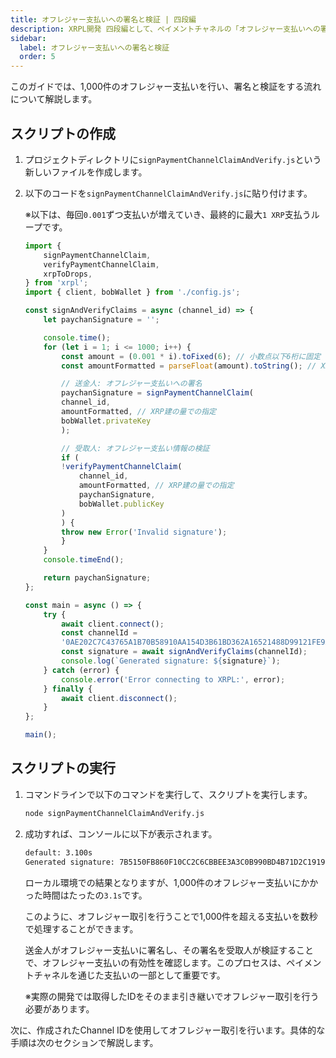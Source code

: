 ```yaml
---
title: オフレジャー支払いへの署名と検証 | 四段編
description: XRPL開発 四段編として、ペイメントチャネルの「オフレジャー支払いへの署名と検証」方法について解説しているページです。
sidebar:
  label: オフレジャー支払いへの署名と検証
  order: 5
---
```



このガイドでは、1,000件のオフレジャー支払いを行い、署名と検証をする流れについて解説します。

## スクリプトの作成

<Steps>

1. プロジェクトディレクトリに`signPaymentChannelClaimAndVerify.js`という新しいファイルを作成します。
2. 以下のコードを`signPaymentChannelClaimAndVerify.js`に貼り付けます。

    ※以下は、毎回`0.001`ずつ支払いが増えていき、最終的に最大`1 XRP`支払うループです。

    ```javascript
    import {
        signPaymentChannelClaim,
        verifyPaymentChannelClaim,
        xrpToDrops,
    } from 'xrpl';
    import { client, bobWallet } from './config.js';

    const signAndVerifyClaims = async (channel_id) => {
        let paychanSignature = '';

        console.time();
        for (let i = 1; i <= 1000; i++) {
            const amount = (0.001 * i).toFixed(6); // 小数点以下6桁に固定
            const amountFormatted = parseFloat(amount).toString(); // XRP建

            // 送金人: オフレジャー支払いへの署名
            paychanSignature = signPaymentChannelClaim(
            channel_id,
            amountFormatted, // XRP建の量での指定
            bobWallet.privateKey
            );

            // 受取人: オフレジャー支払い情報の検証
            if (
            !verifyPaymentChannelClaim(
                channel_id,
                amountFormatted, // XRP建の量での指定
                paychanSignature,
                bobWallet.publicKey
            )
            ) {
            throw new Error('Invalid signature');
            }
        }
        console.timeEnd();

        return paychanSignature;
    };

    const main = async () => {
        try {
            await client.connect();
            const channelId =
            '0AE202C7C43765A1B70B58910AA154D3B61BD362A16521488D99121FE9AA784E'; // 事前に作成したチャンネルIDを入力
            const signature = await signAndVerifyClaims(channelId);
            console.log(`Generated signature: ${signature}`);
        } catch (error) {
            console.error('Error connecting to XRPL:', error);
        } finally {
            await client.disconnect();
        }
    };

    main();
    ```
</Steps>


## スクリプトの実行

<Steps>

1. コマンドラインで以下のコマンドを実行して、スクリプトを実行します。

    ```bash
    node signPaymentChannelClaimAndVerify.js
    ```

2. 成功すれば、コンソールに以下が表示されます。
    ```bash
    default: 3.100s
    Generated signature: 7B5150FB860F10CC2C6CBBEE3A3C0B990BD4B71D2C1919E4AB4637A4E2CF02C592C8083FBEFAB6C9F5F6E369C7645255814BD39CDF9FCD93903FE672E1156E0A
    ```

    ローカル環境での結果となりますが、1,000件のオフレジャー支払いにかかった時間はたったの`3.1s`です。
    
    このように、オフレジャー取引を行うことで1,000件を超える支払いを数秒で処理することができます。

    <Aside>
    送金人がオフレジャー支払いに署名し、その署名を受取人が検証することで、オフレジャー支払いの有効性を確認します。このプロセスは、ペイメントチャネルを通じた支払いの一部として重要です。
    </Aside>

    ※実際の開発では取得したIDをそのまま引き継いでオフレジャー取引を行う必要があります。
</Steps>

次に、作成されたChannel IDを使用してオフレジャー取引を行います。具体的な手順は次のセクションで解説します。  